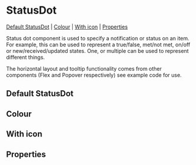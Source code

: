 
# StatusDot

[Default StatusDot](#default-StatusDot) | [Colour](#colour) | [With icon](#with-icon) | [Properties](#properties)

Status dot component is used to specify a notification or status on an item. For example, this can be used to represent a true/false, met/not met, on/off or new/received/updated states. One, or multiple can be used to represent different things.

The horizontal layout and tooltip functionality comes from other components (Flex and Popover respectively) see example code for use.

## Default StatusDot

<Preview>
  <Story id="components-statusdot--default-status-dot" />
</Preview>

## Colour

<Preview>
  <Story id="components-statusdot--colour" />
</Preview>

## With icon

<Preview>
  <Story id="components-statusdot--with-icon" />
</Preview>

## Properties

<Props of={StatusDot} />
